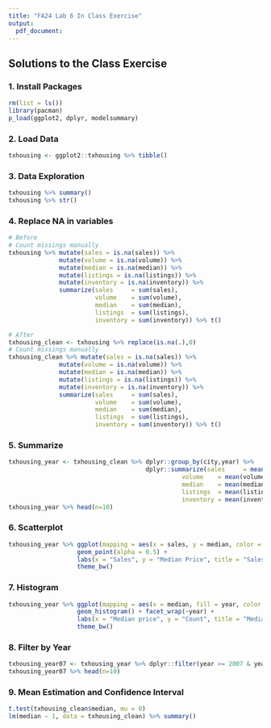 ```yaml
---
title: "FA24 Lab 6 In Class Exercise"
output:
  pdf_document:
---
```


## Solutions to the Class Exercise 

### 1. Install Packages 
```r
rm(list = ls())
library(pacman)
p_load(ggplot2, dplyr, modelsummary)
```


### 2. Load Data 
```r
txhousing <- ggplot2::txhousing %>% tibble()
```

### 3. Data Exploration 

```r
txhousing %>% summary()
txhousing %>% str()
```

### 4. Replace NA in variables 

```r
# Before
# Count missings manually 
txhousing %>% mutate(sales = is.na(sales)) %>% 
              mutate(volume = is.na(volume)) %>% 
              mutate(median = is.na(median)) %>% 
              mutate(listings = is.na(listings)) %>% 
              mutate(inventory = is.na(inventory)) %>% 
              summarize(sales     = sum(sales),
                        volume    = sum(volume),
                        median    = sum(median),
                        listings  = sum(listings),
                        inventory = sum(inventory)) %>% t()
```


```r
# After
txhousing_clean <- txhousing %>% replace(is.na(.),0)
# Count missings manually 
txhousing_clean %>% mutate(sales = is.na(sales)) %>% 
              mutate(volume = is.na(volume)) %>% 
              mutate(median = is.na(median)) %>% 
              mutate(listings = is.na(listings)) %>% 
              mutate(inventory = is.na(inventory)) %>% 
              summarize(sales     = sum(sales),
                        volume    = sum(volume),
                        median    = sum(median),
                        listings  = sum(listings),
                        inventory = sum(inventory)) %>% t()
```

### 5. Summarize

```r
txhousing_year <- txhousing_clean %>% dplyr::group_by(city,year) %>% 
                                      dplyr::summarize(sales     = mean(sales, na.rm =TRUE),
                                                volume    = mean(volume, na.rm =TRUE),
                                                median    = mean(median, na.rm =TRUE),
                                                listings  = mean(listings, na.rm =TRUE),
                                                inventory = mean(inventory, na.rm =TRUE))
txhousing_year %>% head(n=10)
```

### 6. Scatterplot 

```r
txhousing_year %>% ggplot(mapping = aes(x = sales, y = median, color = year)) + 
                   geom_point(alpha = 0.5) + 
                   labs(x = "Sales", y = "Median Price", title = "Sales and Median Price") + 
                   theme_bw()
```

### 7. Histogram 

```r
txhousing_year %>% ggplot(mapping = aes(x = median, fill = year, color = year)) + 
                   geom_histogram() + facet_wrap(~year) +
                   labs(x = "Median price", y = "Count", title = "Median Price by Year") + 
                   theme_bw()
```

### 8. Filter by Year 

```r
txhousing_year07 <- txhousing_year %>% dplyr::filter(year >= 2007 & year <= 2009)
txhousing_year07 %>% head(n=10)
```


### 9. Mean Estimation and Confidence Interval 

```r
t.test(txhousing_clean$median, mu = 0)
lm(median ~ 1, data = txhousing_clean) %>% summary()
```

